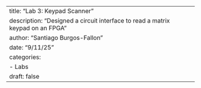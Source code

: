 ---
title: "Lab 3: Keypad Scanner"
description: "Designed a circuit interface to read a matrix keypad on an FPGA"
author: "Santiago Burgos-Fallon"
date: "9/11/25"
categories:
  - Labs
draft: false
---